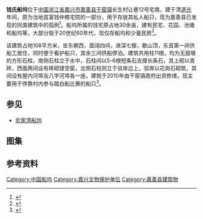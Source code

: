 {{文物保护单位
| 级别 = 省级
| 省名 = 浙江省
| 名称 = 钱氏船坞
| 图片 = [[File:Qian's_Shipyard_in_Ganyao_11_2015-01.JPG|260px]]<br><small>西南侧，2015年5月</small>
| 编号 = 6-173
| 分类 = 古建筑
| 时代 = 清
| 所在 = [[嘉兴市|嘉兴市]][[嘉善县|嘉善县]]
| 登录 = 2011年1月
}} 
'''钱氏船坞'''位于[[中国|中国]][[浙江省|浙江省]][[嘉兴市|嘉兴市]][[嘉善县|嘉善县]][[干窑镇|干窑镇]]长生村让巷12号宅南，建于清[[道光|道光]]年间，原为当地首富钱仲樵宅院的一部分，用于存放其私人船只，现为嘉善县已发现的同类建筑中的孤例<ref>{{cite web|url=http://www.jiaxing.gov.cn/mljx/jxwh_36090/lswh/wzwhyc/sjwwbhdw/201401/t20140113_308614.html|title=《钱氏船坞》|accessdate=2016-07-03|work=|publisher=嘉兴市政府|archive-url=https://web.archive.org/web/20190701175806/http://www.zjzwfw.gov.cn/error_404.html|archive-date=2019-07-01|dead-url=yes}}</ref>。船坞所属的钱宅原占地30余亩，建有民宅、花园、池塘和船坞等，大部分毁于20世纪60年代，现仅存船坞和少量民房<ref>{{cite web|url=http://jsb.jsxww.cn/Html/Jsb/20110610/Jsb5502.Html|title=《钱氏船坞》|accessdate=2016-07-03|work=|publisher=嘉兴日报嘉善版|archive-date=2019-07-01|archive-url=https://web.archive.org/web/20190701175758/http://jsb.jsxww.cn/Html/Jsb/20110610/Jsb5502.Html|dead-url=no}}</ref>。

该建筑占地108平方米，坐东朝西，面阔四间，进深七檩，歇山顶，东首第一间供船工居住，同时便于看护船只，其余三间供船停泊。建筑共用柱11根，均为无鼓墩的方形石柱，南侧石柱立于水中，石柱间以5-6根短条石支撑长条石，其上砌以青砖，西面两间设有砖砌镂空窗，北侧石柱则立于驳岸边上，驳岸以花岗石砌筑，其间设有屋内河埠及八字河埠各一座。建筑于2010年由干窑镇政府出资修缮，现主要用于停靠村内参与踏白船比赛的船只<ref>{{cite web|url=http://jsb.jsxww.cn/Html/Jsb/20130802/Jsb47382.Html|title=《千年水乡文化的见证者》|accessdate=2016-07-03|work=陈建新|publisher=嘉兴日报嘉善版|archive-date=2020-03-31|archive-url=https://web.archive.org/web/20200331185412/http://jsb.jsxww.cn/Html/Jsb/20130802/Jsb47382.Html|dead-url=no}}</ref>。
　
==参见==
*[[俞家湾船坊|俞家湾船坊]]

==图集==
==参考资料==
{{reflist|2}}
{{DEFAULTSORT:Q钱}}
{{嘉兴市境内的浙江省文物保护单位}}
[[Category:中国船坞|Category:中国船坞]]
[[Category:嘉兴文物保护单位|Category:嘉兴文物保护单位]]
[[Category:嘉善县建筑物|Category:嘉善县建筑物]]